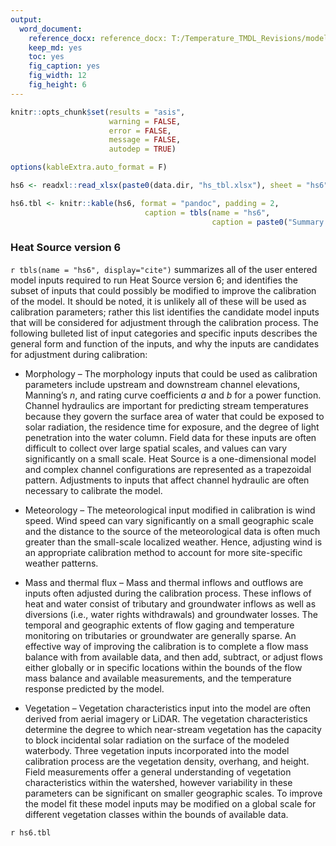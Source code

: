```yaml
---
output: 
  word_document:
    reference_docx: reference_docx: T:/Temperature_TMDL_Revisions/model_QAPPs/R/data/Report_Template.docx
    keep_md: yes
    toc: yes
    fig_caption: yes
    fig_width: 12
    fig_height: 6
---
```


```r

knitr::opts_chunk$set(results = "asis",
                      warning = FALSE,
                      error = FALSE,
                      message = FALSE,
                      autodep = TRUE)

options(kableExtra.auto_format = F)

```

```r

hs6 <- readxl::read_xlsx(paste0(data.dir, "hs_tbl.xlsx"), sheet = "hs6")

hs6.tbl <- knitr::kable(hs6, format = "pandoc", padding = 2,
                              caption = tbls(name = "hs6", 
                                             caption = paste0("Summary of model inputs required for Heat Source version 6.")))

```


### Heat Source version 6

`r tbls(name = "hs6", display="cite")` summarizes all of the user entered model inputs required to run Heat Source version 6; and identifies the subset of inputs that could possibly be modified to improve the calibration of the model. It should be noted, it is unlikely all of these will be used as calibration parameters; rather this list identifies the candidate model inputs that will be considered for adjustment through the calibration process.
The following bulleted list of input categories and specific inputs describes the general form and function of the inputs, and why the inputs are candidates for adjustment during calibration:

*	Morphology – The morphology inputs that could be used as calibration parameters include upstream and downstream channel elevations, Manning’s *n*, and rating curve coefficients *a* and *b* for a power function. Channel hydraulics are important for predicting stream temperatures because they govern the surface area of water that could be exposed to solar radiation, the residence time for exposure, and the degree of light penetration into the water column. Field data for these inputs are often difficult to collect over large spatial scales, and values can vary significantly on a small scale. Heat Source is a one-dimensional model and complex channel configurations are represented as a trapezoidal pattern. Adjustments to inputs that affect channel hydraulic are often necessary to calibrate the model.    

*	Meteorology – The meteorological input modified in calibration is wind speed. Wind speed can vary significantly on a small geographic scale and the distance to the source of the meteorological data is often much greater than the small-scale localized weather. Hence, adjusting wind is an appropriate calibration method to account for more site-specific weather patterns.    

*	Mass and thermal flux – Mass and thermal inflows and outflows are inputs often adjusted during the calibration process. These inflows of heat and water consist of tributary and groundwater inflows as well as diversions (i.e., water rights withdrawals) and groundwater losses. The temporal and geographic extents of flow gaging and temperature monitoring on tributaries or groundwater are generally sparse. An effective way of improving the calibration is to complete a flow mass balance with from available data, and then add, subtract, or adjust flows either globally or in specific locations within the bounds of the flow mass balance and available measurements, and the temperature response predicted by the model.    

*	Vegetation – Vegetation characteristics input into the model are often derived from aerial imagery or LiDAR. The vegetation characteristics determine the degree to which near-stream vegetation has the capacity to block incidental solar radiation on the surface of the modeled waterbody. Three vegetation inputs incorporated into the model calibration process are the vegetation density, overhang, and height. Field measurements offer a general understanding of vegetation characteristics within the watershed, however variability in these parameters can be significant on smaller geographic scales. To improve the model fit these model inputs may be modified on a global scale for different vegetation classes within the bounds of available data.

`r hs6.tbl`


